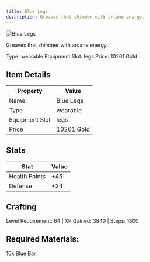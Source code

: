```yaml
---
title: Blue Legs
description: Greaves that shimmer with arcane energy.
---
```


<div className="flex items-start gap-6 mb-8">
  <div className="flex-shrink-0">
    <img src="/assets/resources/smithing/blue_legs.png" alt="Blue Legs" className="w-24 h-24 border rounded-lg" />
  </div>
  <div className="flex-1">
    <div className="space-y-2">
      <p className="text-lg text-muted-foreground">Greaves that shimmer with arcane energy..</p>
      <div className="flex flex-wrap gap-4 text-sm">
        <span className="px-2 py-1 bg-green-100 dark:bg-green-900 rounded-md">
          Type: wearable
        </span>
        <span className="px-2 py-1 bg-purple-100 dark:bg-purple-900 rounded-md">
          Equipment Slot: legs
        </span>
        <span className="px-2 py-1 bg-yellow-100 dark:bg-yellow-900 rounded-md">
          Price: 10261 Gold
        </span>
      </div>
    </div>
  </div>
</div>

## Item Details
| Property | Value |
|----------|-------|
| Name | Blue Legs |
| Type | wearable |
| Equipment Slot | legs |
| Price | 10261 Gold |

## Stats
| Stat | Value |
|------|-------|
| Health Points | +45 |
| Defense | +24 |

## Crafting
Level Requirement: 64 | XP Gained: 3840 | Steps: 1800

## Required Materials:
10x [Blue Bar](/docs/resources/individual/blue_bar)

